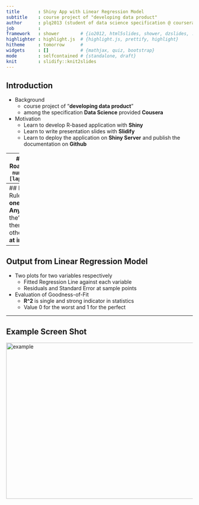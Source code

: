 ```yaml
---
title       : Shiny App with Linear Regression Model
subtitle    : course project of "developing data product"
author      : plq2013 (student of data science specification @ coursera)
job         : 
framework   : shower        # {io2012, html5slides, shower, dzslides, ...}
highlighter : highlight.js  # {highlight.js, prettify, highlight}
hitheme     : tomorrow      # 
widgets     : []            # {mathjax, quiz, bootstrap}
mode        : selfcontained # {standalone, draft}
knit        : slidify::knit2slides
---
```


## Introduction
* Background
  + course project of "__developing data product__"
  + among the specification __Data Science__ provided __Cousera__
* Motivation
  + Learn to develop R-based application with __Shiny__
  + Learn to write presentation slides with __Slidify__
  + Learn to deploy the application on __Shiny Server__ and publish the documentation on __Github__

---
## Dataset
* Motor Trend Car Road Tests (mtcars)
```r
## list all numeric variables
names(mtcars)[lapply(mtcars,class)=="numeric"]
```

--- 
## Input as Predictive Formular
* Rules applied in this project
  + __Any one__ variable as the "outcome
  + __Any two other__ variables as the "predictors"
* Note
  + Make sure there are all different from each other.
  + Otherwise, you got __"Error at input formular"__

---
## Output from Linear Regression Model
* Two plots for two variables respectively
  + Fitted Regression Line against each variable
  + Residuals and Standard Error at sample points
* Evaluation of Goodness-of-Fit
  + __R^2__ is single and strong indicator in statistics
  + Value 0 for the worst and 1 for the perfect

---
## Example Screen Shot
<img float="right" src="figures/example.PNG" height=420 width=800 alt="example">
